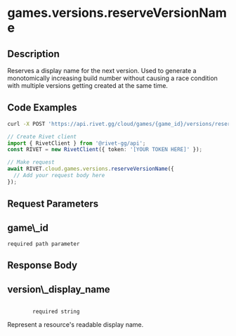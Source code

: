 
# games.versions.reserveVersionName

## Description

Reserves a display name for the next version. Used to generate a monotomically increasing build number without causing a race condition with multiple versions getting created at the same time.

## Code Examples

<CodeGroup title='Request' tag='POST' label='https://api.rivet.gg/cloud/games/{game_id}/versions/reserve-name'>

```bash {{ "title": "cURL" }}
curl -X POST 'https://api.rivet.gg/cloud/games/{game_id}/versions/reserve-name'
```

```ts
// Create Rivet client
import { RivetClient } from '@rivet-gg/api';
const RIVET = new RivetClient({ token: '[YOUR TOKEN HERE]' });

// Make request
await RIVET.cloud.games.versions.reserveVersionName({
  // Add your request body here
});
```

</CodeGroup>

## Request Parameters

<div className="property ml-4">
<div className="flex flex-row items-center my-2">
<h2 className="text-lg font-bold text-cream-50 m-0">game\_id</h2><code className="m-0 ml-4 pb-0 pt-0.5 text-cream-500"><span className="font-normal text-cream-600">required</span> path parameter</code>
</div>

</div>

## Response Body

<div className='properties '>
  <div className='property ml-4'>
    <div className='my-2 flex flex-row items-center'>
      <h2 className='m-0 text-lg font-bold text-cream-50'>version\_display_name</h2>
      <code className='m-0 ml-4 pb-0 pt-0.5 text-cream-500'>
        <span className='font-normal text-cream-600'>required</span> string
      </code>
    </div>
    <div className='description pl-2'>Represent a resource's readable display name.</div>
  </div>
</div>
